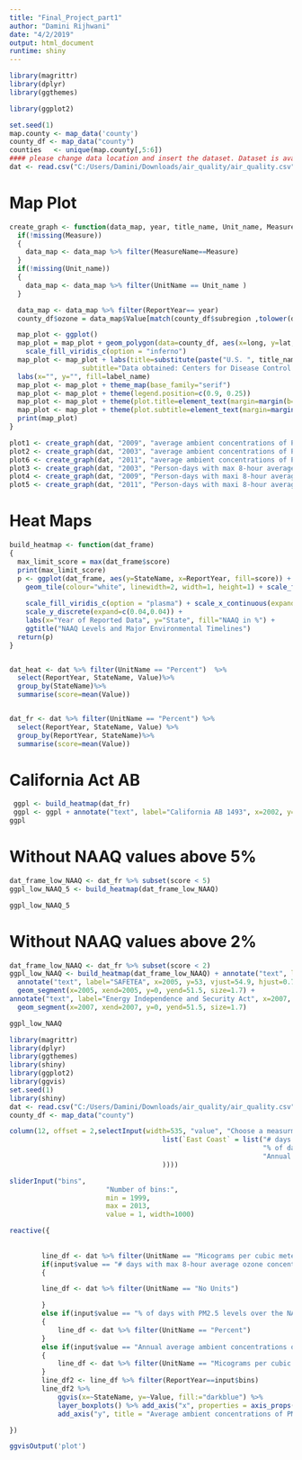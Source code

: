 ---
title: "Final_Project_part1"
author: "Damini Rijhwani"
date: "4/2/2019"
output: html_document
runtime: shiny
---

```{r}
library(magrittr)
library(dplyr)
library(ggthemes)

library(ggplot2)

set.seed(1)  
map.county <- map_data('county')
county_df <- map_data("county")
counties   <- unique(map.county[,5:6])
#### please change data location and insert the dataset. Dataset is available in final report reference section
dat <- read.csv("C:/Users/Damini/Downloads/air_quality/air_quality.csv", header = TRUE, stringsAsFactors = FALSE)
```

# Map Plot

```{r}
create_graph <- function(data_map, year, title_name, Unit_name, Measure, label_name){
  if(!missing(Measure))
  {
    data_map <- data_map %>% filter(MeasureName==Measure)
  }
  if(!missing(Unit_name))
  {
    data_map <- data_map %>% filter(UnitName == Unit_name )
  }

  data_map <- data_map %>% filter(ReportYear== year)
  county_df$ozone = data_map$Value[match(county_df$subregion ,tolower(data_map$CountyName))]

  map_plot <- ggplot()
  map_plot = map_plot + geom_polygon(data=county_df, aes(x=long, y=lat, group = group, fill=county_df$ozone),colour="white") +
    scale_fill_viridis_c(option = "inferno")
  map_plot <- map_plot + labs(title=substitute(paste("U.S. ", title_name, " by County in " , year)),
                  subtitle="Data obtained: Centers for Disease Control and Prevention")+
  labs(x="", y="", fill=label_name)
  map_plot <- map_plot + theme_map(base_family="serif")
  map_plot <- map_plot + theme(legend.position=c(0.9, 0.25))
  map_plot <- map_plot + theme(plot.title=element_text(margin=margin(b=3), size=16,))
  map_plot <- map_plot + theme(plot.subtitle=element_text(margin=margin(b=-10), size=13, ))
  print(map_plot)
}

```
```{r}
plot1 <- create_graph(dat, "2009", "average ambient concentrations of PM2.5" , Unit = "Micograms per cubic meter", label_name = "NAAQ[%]" )
plot2 <- create_graph(dat, "2003", "average ambient concentrations of PM2.5" , Unit = "Micograms per cubic meter", label_name = "NAAQ [%]")
plot6 <- create_graph(dat, "2011", "average ambient concentrations of PM2.5" , Unit = "Micograms per cubic meter", label_name = "NAAQ[%]" )
plot3 <- create_graph(dat, "2003", "Person-days with max 8-hour average ozone concentration NAAQ" , Measure="Number of person-days with maximum 8-hour average ozone concentration over the National Ambient Air Quality Standard", label_name = "Number of days")
plot4 <- create_graph(dat, "2009", "Person-days with maxi 8-hour average ozone concentration NAAQ" , Measure="Number of person-days with maximum 8-hour average ozone concentration over the National Ambient Air Quality Standard" , label_name = "Number of days")
plot5 <- create_graph(dat, "2011", "Person-days with maxi 8-hour average ozone concentration NAAQ" , Measure="Number of person-days with maximum 8-hour average ozone concentration over the National Ambient Air Quality Standard" , label_name = "Number of days")
```
# Heat Maps
```{r}
build_heatmap <- function(dat_frame)
{
  max_limit_score = max(dat_frame$score)
  print(max_limit_score)
  p <- ggplot(dat_frame, aes(y=StateName, x=ReportYear, fill=score)) +
    geom_tile(colour="white", linewidth=2, width=1, height=1) + scale_fill_gradientn(colours="white", limits=c(0, max_limit_score),
                                                                                       na.value=rgb(246, 246, 246, max=255),guide=guide_colourbar(ticks=T, nbin=50,barheight=.5, label=T, barwidth=10)) +
    scale_fill_viridis_c(option = "plasma") + scale_x_continuous(expand=c(0,0), breaks=seq(1999, 2013, by=2)) + 
    scale_y_discrete(expand=c(0.04,0.04)) +
    labs(x="Year of Reported Data", y="State", fill="NAAQ in %") +
    ggtitle("NAAQ Levels and Major Environmental Timelines")
  return(p)
}


dat_heat <- dat %>% filter(UnitName == "Percent")  %>%
  select(ReportYear, StateName, Value)%>%
  group_by(StateName)%>%
  summarise(score=mean(Value))


dat_fr <- dat %>% filter(UnitName == "Percent") %>%
  select(ReportYear, StateName, Value) %>%
  group_by(ReportYear, StateName)%>%
  summarise(score=mean(Value))
```

# California Act AB
```{r}
 ggpl <- build_heatmap(dat_fr)
 ggpl <- ggpl + annotate("text", label="California AB 1493", x=2002, y=53, vjust=1, hjust=0, size=I(3), family="serif") + geom_segment(x=2002, xend=2002, y=0, yend=51.5, size=1.7)
ggpl
```
# Without NAAQ values above 5%  
```{r}
dat_frame_low_NAAQ <- dat_fr %>% subset(score < 5)
ggpl_low_NAAQ_5 <- build_heatmap(dat_frame_low_NAAQ)

ggpl_low_NAAQ_5

```
# Without NAAQ values above 2% 
```{r}
dat_frame_low_NAAQ <- dat_fr %>% subset(score < 2)
ggpl_low_NAAQ <- build_heatmap(dat_frame_low_NAAQ) + annotate("text", label="Energy Policy Act", x=2005, y=53, vjust=1, hjust=0.5, size=I(3), family="serif")+
  annotate("text", label="SAFETEA", x=2005, y=53, vjust=54.9, hjust=0.7, size=I(3), family="serif") +
  geom_segment(x=2005, xend=2005, y=0, yend=51.5, size=1.7) +
annotate("text", label="Energy Independence and Security Act", x=2007, y=53, vjust=1, hjust=0.1, size=I(3), family="serif") + 
  geom_segment(x=2007, xend=2007, y=0, yend=51.5, size=1.7)

ggpl_low_NAAQ

```
```{r echo=FALSE, results="hide"}
library(magrittr)
library(dplyr)
library(ggthemes)
library(shiny)
library(ggplot2)
library(ggvis)
set.seed(1)
library(shiny)
dat <- read.csv("C:/Users/Damini/Downloads/air_quality/air_quality.csv", header = TRUE, stringsAsFactors = FALSE)
county_df <- map_data("county")

```
```{r echo = FALSE}
column(12, offset = 2,selectInput(width=535, "value", "Choose a measurment to analyze:",
                                      list(`East Coast` = list("# days with max 8-hour average ozone concentration over the NAAQS", 
                                                               "% of days with PM2.5 levels over the NAAQS",
                                                               "Annual average ambient concentrations of PM2.5"
                                      ))))

sliderInput("bins",
                        "Number of bins:",
                        min = 1999,
                        max = 2013,
                        value = 1, width=1000)

```

```{r echo=FALSE}
reactive({
  
       
        line_df <- dat %>% filter(UnitName == "Micograms per cubic meter")
        if(input$value == "# days with max 8-hour average ozone concentration over the NAAQS")
        {

        line_df <- dat %>% filter(UnitName == "No Units")

        }
        else if(input$value == "% of days with PM2.5 levels over the NAAQS")
        {
            line_df <- dat %>% filter(UnitName == "Percent")
        }
        else if(input$value == "Annual average ambient concentrations of PM2.5")
        {
            line_df <- dat %>% filter(UnitName == "Micograms per cubic meter")
        }
        line_df2 <- line_df %>% filter(ReportYear==input$bins) 
        line_df2 %>% 
            ggvis(x=~StateName, y=~Value, fill:="darkblue") %>% 
            layer_boxplots() %>% add_axis("x", properties = axis_props(labels = list(angle = 45, align = "left", fontSize = 10)), title = " ", ) %>%
            add_axis("y", title = "Average ambient concentrations of PM2.5 in [Âµg/mÂ³]", ) %>% set_options(width = "auto", resizable=FALSE) %>% bind_shiny('plot')

})

ggvisOutput('plot')
```


